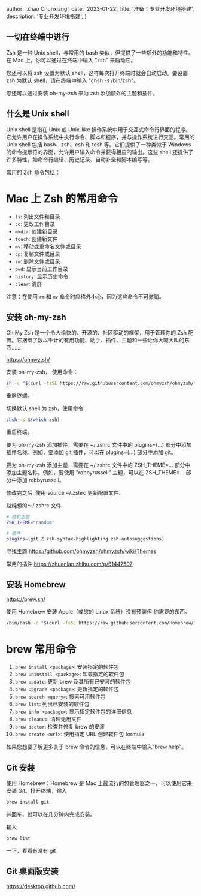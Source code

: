 
  author: 'Zhao Chunxiang',
  date: '2023-01-22',
  title: '准备：专业开发环境搭建',
  description: '专业开发环境搭建',
}


## **一切在终端中进行**

Zsh 是一种 Unix shell，与常用的 bash 类似，但提供了一些额外的功能和特性。
在 Mac 上，你可以通过在终端中输入 "zsh" 来启动它。

您还可以将 zsh 设置为默认 shell，这样每次打开终端时就会自动启动。要设置 zsh 为默认 shell，请在终端中输入 "chsh -s /bin/zsh"。

您还可以通过安装 oh-my-zsh 来为 zsh 添加额外的主题和插件。

## **什么是 Unix shell**

Unix shell 是指在 Unix 或 Unix-like 操作系统中用于交互式命令行界面的程序。它允许用户在操作系统中执行命令、脚本和程序，并与操作系统进行交互。常用的 Unix shell 包括 bash、zsh、csh 和 tcsh 等。它们提供了一种类似于 Windows 的命令提示符的界面，允许用户输入命令并获得相应的输出。这些 shell 还提供了许多特性，如命令行编辑、历史记录、自动补全和脚本编写等。

常用的 Zsh 命令包括：

# Mac 上 Zsh 的常用命令

- `ls`: 列出文件和目录
- `cd`: 更改工作目录
- `mkdir`: 创建新目录
- `touch`: 创建新文件
- `mv`: 移动或重命名文件或目录
- `cp`: 复制文件或目录
- `rm`: 删除文件或目录
- `pwd`: 显示当前工作目录
- `history`: 显示历史命令
- `clear`: 清屏

注意：在使用 `rm` 和 `mv` 命令时应格外小心，因为这些命令不可撤销。

## **安装 oh-my-zsh**

Oh My Zsh 是一个令人愉快的、开源的、社区驱动的框架，用于管理你的 Zsh 配置。它捆绑了数以千计的有用功能、助手、插件、主题和一些让你大喊大叫的东西……

https://ohmyz.sh/

安装 oh-my-zsh，
使用命令：

```bash
sh -c "$(curl -fsSL https://raw.githubusercontent.com/ohmyzsh/ohmyzsh/master/tools/install.sh)"
```

重启终端。

切换默认 shell 为 zsh，使用命令：

```bash
chsh -s $(which zsh)
```

重启终端。

要为 oh-my-zsh 添加插件，需要在 ~/.zshrc 文件中的 plugins=(...) 部分中添加插件名称。例如，要添加 git 插件，可以在 plugins=(...) 部分中添加 git。

要为 oh-my-zsh 添加主题，需要在 ~/.zshrc 文件中的 ZSH_THEME=... 部分中添加主题名称。例如，要使用 "robbyrussell" 主题，可以在 ZSH_THEME=... 部分中添加 robbyrussell。

修改完之后, 使用 source ~/.zshrc 更新配置文件.

赵纯想的～/.zshrc 文件

```bash
# 随机主题
ZSH_THEME="random"

# 插件
plugins=(git Z zsh-syntax-highlighting zsh-autosuggestions)
```

寻找主题
https://github.com/ohmyzsh/ohmyzsh/wiki/Themes

常用的插件
https://zhuanlan.zhihu.com/p/61447507

## **安装 Homebrew**

https://brew.sh/

使用 Homebrew 安装 Apple（或您的 Linux 系统）没有预装但 你需要的东西。

```bash
/bin/bash -c "$(curl -fsSL https://raw.githubusercontent.com/Homebrew/install/HEAD/install.sh)"
```

# brew 常用命令

1. `brew install <package>`: 安装指定的软件包
2. `brew uninstall <package>`: 卸载指定的软件包
3. `brew update`: 更新 brew 及其所有已安装的软件包
4. `brew upgrade <package>`: 更新指定的软件包
5. `brew search <query>`: 搜索可用软件包
6. `brew list`: 列出已安装的软件包
7. `brew info <package>`: 显示指定软件包的详细信息
8. `brew cleanup`: 清理无用文件
9. `brew doctor`: 检查并修复 brew 的安装
10. `brew create <url>`: 使用指定 URL 创建软件包 formula

如果您想要了解更多关于 brew 命令的信息，可以在终端中输入“brew help”。

## **Git 安装**

使用 Homebrew：Homebrew 是 Mac 上最流行的包管理器之一，可以使用它来安装 Git。打开终端，输入

```bash
brew install git
```

并回车，就可以在几分钟内完成安装。

输入

```bash
brew list
```

一下，看看有没有 git

## **Git 桌面版安装**

https://desktop.github.com/
